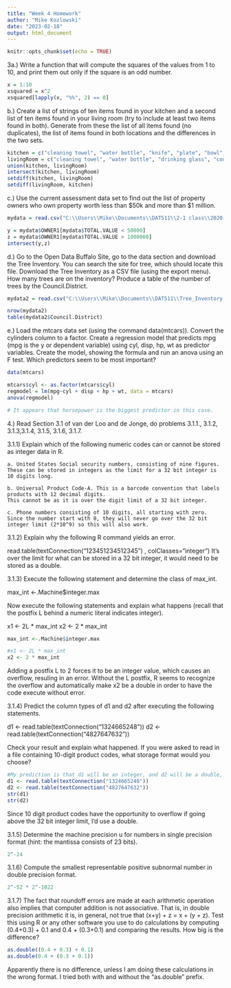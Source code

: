 ---
title: "Week 4 Homework"
author: "Mike Kozlowski"
date: "2023-02-18"
output: html_document
---

```{r setup, include=FALSE}
knitr::opts_chunk$set(echo = TRUE)
```

3a.) Write a function that will compute the squares of the values from 1 to 10, and print them out only if the square is an odd number.

```{r}
x = 1:10
xsquared = x^2
xsquared[lapply(x, "%%", 2) == 0]
```

b.) Create a list of strings of ten items  found in your kitchen and a second list of ten items found in your living room (try to include at least two items found in both).  Generate from these the list of all items found (no duplicates), the list of items found in both locations and the differences in the two sets.

```{r}
kitchen = c("cleaning towel", "water bottle", "knife", "plate", "bowl", "drinking glass", "blender", "coffee grinder", "paper towels", "bread")
livingRoom = c("cleaning towel", "water bottle", "drinking glass", "couch", "tv", "desk", "office chair", "computer", "textbooks", "bourbon")
union(kitchen, livingRoom)
intersect(kitchen, livingRoom)
setdiff(kitchen, livingRoom)
setdiff(livingRoom, kitchen)
```

c.) Use the current assessment data set to find out the list of property owners who own property worth less than $50k and more than $1 million.

```{r}
mydata = read.csv("C:\\Users\\Mike\\Documents\\DAT511\\2-1 class\\2020-2021_Assessment_Roll.csv")
```

```{r}
y = mydata$OWNER1[mydata$TOTAL.VALUE < 50000]
z = mydata$OWNER1[mydata$TOTAL.VALUE > 1000000]
intersect(y,z)
```

d.) Go to the Open Data Buffalo Site, go to the data section and download the Tree Inventory.  You can search the site for tree, which should locate this file.  Download the Tree Inventory as a CSV file (using the export menu).  How many trees are on the inventory?   Produce a table of the number of trees by the Council.District.

```{r}
mydata2 = read.csv("C:\\Users\\Mike\\Documents\\DAT511\\Tree_Inventory.csv")
```

```{r}
nrow(mydata2)
table(mydata2$Council.District)
```

e.) Load the mtcars data set (using the command data(mtcars)).   Convert the cylinders column to a factor.  Create a regression model that predicts mpg (mpg is the y or dependent variable) using cyl, disp, hp, wt as predictor variables.   Create the model,  showing the formula and run an anova using an F test.  Which predictors seem to be most important?

```{r}
data(mtcars)
```

```{r}
mtcars$cyl <- as.factor(mtcars$cyl)
regmodel = lm(mpg~cyl + disp + hp + wt, data = mtcars)
anova(regmodel)

# It appears that horsepower is the biggest predictor in this case.
```

4.) Read Section 3.1 of van der Loo and de Jonge,  do problems 3.1.1., 3.1.2, 3.1.3,3.1.4, 3.1.5, 3.1.6, 3.1.7.

3.1.1) Explain which of the following numeric codes can or cannot be stored as integer data in R.

    a. United States Social security numbers, consisting of nine figures.
    These can be stored in integers as the limit for a 32 bit integer is 10 digits long.
    
    b. Universal Product Code-A. This is a barcode convention that labels products with 12 decimal digits.
    This cannot be as it is over the digit limit of a 32 bit integer.
    
    c. Phone numbers consisting of 10 digits, all starting with zero.
    Since the number start with 0, they will never go over the 32 bit integer limit (2*10^9) so this will also work.

3.1.2) Explain why the following R command yields an error.

  read.table(textConnection("123451234512345")
    , colClasses="integer")
It's over the limit for what can be stored in a 32 bit integer, it would need to be stored as a double.

3.1.3) Execute the following statement and determine the class of max_int.

  max_int <-.Machine$integer.max

Now execute the following statements and explain what happens (recall that the postfix L behind a numeric literal indicates integer).

  x1 <- 2L * max_int
  x2 <- 2 * max_int
  
```{r}
max_int <-.Machine$integer.max
```

```{r}
#x1 <- 2L * max_int
x2 <- 2 * max_int
```

Adding a postfix L to 2 forces it to be an integer value, which causes an overflow, resuling in an error. Without the L postfix, R seems to recognize the overflow and automatically make x2 be a double in order to have the code execute without error.

3.1.4) Predict the column types of d1 and d2 after executing the following statements.

  d1 <- read.table(textConnection("1324665248"))
  d2 <- read.table(textConnection("4827647632"))

Check your result and explain what happened. If you were asked to read in a file containing 10-digit product codes, what storage format would you choose?

```{r}
#My prediction is that d1 will be an integer, and d2 will be a double, as R seems to be aware of overflowing integers and has been assigning var classes as doubles when necessary.
d1 <- read.table(textConnection("1324665248"))
d2 <- read.table(textConnection("4827647632"))
str(d1)
str(d2)
```
Since 10 digit product codes have the opportunity to overflow if going above the 32 bit integer limit, I'd use a double.

3.1.5) Determine the machine precision u for numbers in single precision format (hint: the mantissa consists of 23 bits).

```{r}
2^-24
```

3.1.6) Compute the smallest representable positive subnormal number in double precision format.

```{r}
2^-52 * 2^-1022
```

3.1.7) The fact that roundoff errors are made at each arithmetic operation also implies that computer addition is not associative. That is, in double precision arithmetic it is, in general, not true that (x+y) + z = x + (y + z). Test this using R or any other software you use to do calculations by computing (0.4+0.3) + 0.1 and 0.4 + (0.3+0.1) and comparing the results. How big is the difference?

```{r}
as.double((0.4 + 0.3) + 0.1)
as.double(0.4 + (0.3 + 0.1))
```
Apparently there is no difference, unless I am doing these calculations in the wrong format. I tried both with and without the "as.double" prefix.